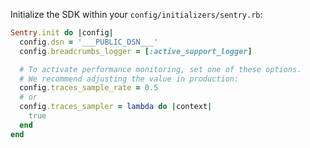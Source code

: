 Initialize the SDK within your `config/initializers/sentry.rb`:

```ruby {filename:config/initializers/sentry.rb}
Sentry.init do |config|
  config.dsn = '___PUBLIC_DSN___'
  config.breadcrumbs_logger = [:active_support_logger]

  # To activate performance monitoring, set one of these options.
  # We recommend adjusting the value in production:
  config.traces_sample_rate = 0.5
  # or
  config.traces_sampler = lambda do |context|
    true
  end
end
```
